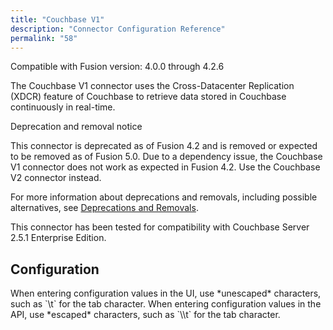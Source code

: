 ```yaml
---
title: "Couchbase V1"
description: "Connector Configuration Reference"
permalink: "58"
---
```


Compatible with Fusion version: 4.0.0 through 4.2.6

The Couchbase V1 connector uses the Cross-Datacenter Replication (XDCR) feature of Couchbase to retrieve data stored in Couchbase continuously in real-time.

<Note>

Deprecation and removal notice

This connector is deprecated as of Fusion 4.2 and is removed or expected to be removed as of Fusion 5.0. Due to a dependency issue, the Couchbase V1 connector does not work as expected in Fusion 4.2. Use the Couchbase V2 connector instead.

For more information about deprecations and removals, including possible alternatives, see [Deprecations and Removals](/fusion-connectors/ft39rr/deprecations-and-removals).

</Note>



This connector has been tested for compatibility with Couchbase Server 2.5.1 Enterprise Edition.

## Configuration

<Tip>
When entering configuration values in the UI, use *unescaped* characters, such as `\t` for the tab character. When entering configuration values in the API, use *escaped* characters, such as `\\t` for the tab character.
</Tip>




<SchemaParamFields schema={schema}/>

